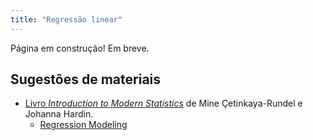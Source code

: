 ```yaml
---
title: "Regressão linear"
---
```


:::callout-warning
Página em construção! Em breve. 
:::



<!-- - Regressão Linear -->

<!-- - Extraindo tabelas de regressão (broom, stargazer) -->

## Sugestões de materiais

- [Livro *Introduction to Modern Statistics*](https://openintro-ims.netlify.app) de Mine Çetinkaya-Rundel e Johanna Hardin. 
  - [Regression Modeling](https://openintro-ims.netlify.app/regression-modeling)